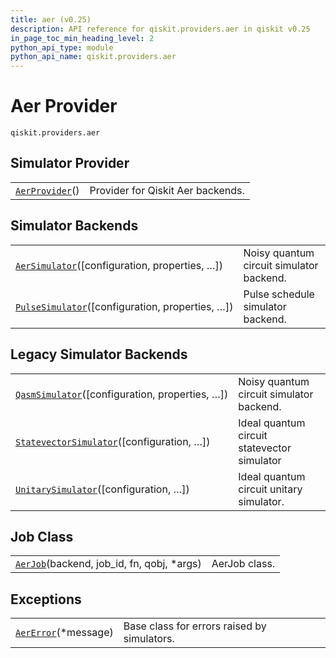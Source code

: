 ```yaml
---
title: aer (v0.25)
description: API reference for qiskit.providers.aer in qiskit v0.25
in_page_toc_min_heading_level: 2
python_api_type: module
python_api_name: qiskit.providers.aer
---
```


<span id="module-qiskit.providers.aer" />

<span id="aer-provider-qiskit-providers-aer" />

# Aer Provider

`qiskit.providers.aer`

## Simulator Provider

|                                                                                        |                                   |
| -------------------------------------------------------------------------------------- | --------------------------------- |
| [`AerProvider`](qiskit.providers.aer.AerProvider "qiskit.providers.aer.AerProvider")() | Provider for Qiskit Aer backends. |

## Simulator Backends

|                                                                                                                                |                                          |
| ------------------------------------------------------------------------------------------------------------------------------ | ---------------------------------------- |
| [`AerSimulator`](qiskit.providers.aer.AerSimulator "qiskit.providers.aer.AerSimulator")(\[configuration, properties, …])       | Noisy quantum circuit simulator backend. |
| [`PulseSimulator`](qiskit.providers.aer.PulseSimulator "qiskit.providers.aer.PulseSimulator")(\[configuration, properties, …]) | Pulse schedule simulator backend.        |

## Legacy Simulator Backends

|                                                                                                                                      |                                             |
| ------------------------------------------------------------------------------------------------------------------------------------ | ------------------------------------------- |
| [`QasmSimulator`](qiskit.providers.aer.QasmSimulator "qiskit.providers.aer.QasmSimulator")(\[configuration, properties, …])          | Noisy quantum circuit simulator backend.    |
| [`StatevectorSimulator`](qiskit.providers.aer.StatevectorSimulator "qiskit.providers.aer.StatevectorSimulator")(\[configuration, …]) | Ideal quantum circuit statevector simulator |
| [`UnitarySimulator`](qiskit.providers.aer.UnitarySimulator "qiskit.providers.aer.UnitarySimulator")(\[configuration, …])             | Ideal quantum circuit unitary simulator.    |

## Job Class

|                                                                                                           |               |
| --------------------------------------------------------------------------------------------------------- | ------------- |
| [`AerJob`](qiskit.providers.aer.AerJob "qiskit.providers.aer.AerJob")(backend, job\_id, fn, qobj, \*args) | AerJob class. |

## Exceptions

|                                                                                        |                                             |
| -------------------------------------------------------------------------------------- | ------------------------------------------- |
| [`AerError`](qiskit.providers.aer.AerError "qiskit.providers.aer.AerError")(\*message) | Base class for errors raised by simulators. |

